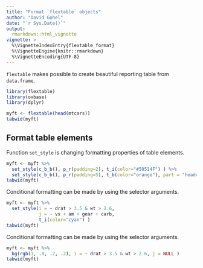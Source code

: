 ```yaml
---
title: "Format `flextable` objects"
author: "David Gohel"
date: "`r Sys.Date()`"
output: 
  rmarkdown::html_vignette
vignette: >
  %\VignetteIndexEntry{flextable_format}
  %\VignetteEngine{knitr::rmarkdown}
  %\VignetteEncoding{UTF-8}
---
```


`flextable` makes possible to create beautiful reporting table from `data.frame`. 

```r
library(flextable)
library(oxbase)
library(dplyr)

myft <- flextable(head(mtcars)) 
tabwid(myft)
```

## Format table elements

Function `set_style` is changing formatting properties of table elements. 

```r
myft <- myft %>% 
  set_style(c_b_b(), p_r(padding=2), t_i(color="#50514F") ) %>% 
  set_style(c_b_b(), p_r(padding=5), t_b(color="orange"), part = "header" )
tabwid(myft)
```

Conditional formatting can be made by using the selector arguments.

```r
myft <- myft %>% 
  set_style(i = ~ drat > 3.5 & wt > 2.6, 
            j = ~ vs + am + gear + carb, 
            t_i(color="cyan") )
tabwid(myft)
```

Conditional formatting can be made by using the selector arguments.

```r
myft <- myft %>% 
  bg(rgb(1, .8, .2, .2), i = ~ drat > 3.5 & wt > 2.6, j = NULL )
tabwid(myft)
```

